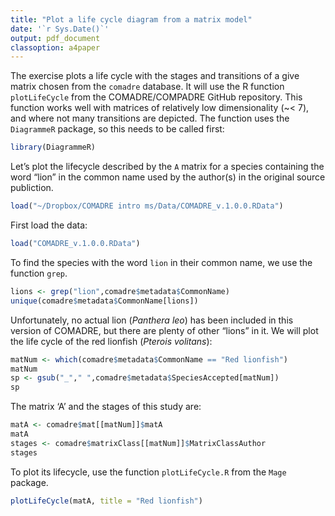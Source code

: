 ```yaml
---
title: "Plot a life cycle diagram from a matrix model"
date: '`r Sys.Date()`'
output: pdf_document
classoption: a4paper
---
```

  

The exercise plots a life cycle with the stages and transitions of a give matrix chosen from the `comadre` database. It will use the R function `plotLifeCycle` from the COMADRE/COMPADRE GitHub repository. This function works well with matrices of relatively low dimensionality (~< 7), and where not many transitions are depicted. The function uses the `DiagrammeR` package, so this needs to be called first:

```r
library(DiagrammeR)
```

Let's plot the lifecycle described by the `A` matrix for a species containing the word "lion" in the common name used by the author(s) in the original source publiction.

```r
load("~/Dropbox/COMADRE intro ms/Data/COMADRE_v.1.0.0.RData")
```

First load the data:
```r
load("COMADRE_v.1.0.0.RData")
```

To find the species with the word `lion` in their common name, we use the function `grep`.

```r
lions <- grep("lion",comadre$metadata$CommonName)
unique(comadre$metadata$CommonName[lions])
```

Unfortunately, no actual lion (*Panthera leo*) has been included in this version of COMADRE, but there are plenty of other "lions" in it. We will plot the life cycle of the red lionfish (*Pterois volitans*):

```r
matNum <- which(comadre$metadata$CommonName == "Red lionfish")
matNum
sp <- gsub("_"," ",comadre$metadata$SpeciesAccepted[matNum])
sp
```

The matrix 'A' and the stages of this study are:

```r
matA <- comadre$mat[[matNum]]$matA
matA
stages <- comadre$matrixClass[[matNum]]$MatrixClassAuthor
stages
```

To plot its lifecycle, use the function `plotLifeCycle.R` from the `Mage` package. 


```r
plotLifeCycle(matA, title = "Red lionfish")
```

